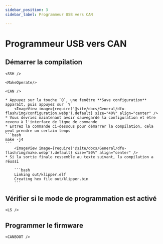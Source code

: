 ```yaml
---
sidebar_position: 3
sidebar_label: Programmeur USB vers CAN

---
```




# Programmeur USB vers CAN

## Démarrer la compilation

    <SSH />

    <MakeOperate/>

    <CAN />

    * Appuyez sur la touche `Q`, une fenêtre **Save configuration** apparaît, puis appuyez sur `Y`
        <ImageView image={require('@site/docs/General/dfu-flash/img/configuration.webp').default} size="40%" align="center" />
    * Vous devriez maintenant avoir sauvegardé la configuration et être revenu à l'interface de ligne de commande
    * Entrez la commande ci-dessous pour démarrer la compilation, cela peut prendre un certain temps
    ```bash
    make -j4
    ```
        <ImageView image={require('@site/docs/General/dfu-flash/img/make.webp').default} size="50%" align="center" />
    * Si la sortie finale ressemble au texte suivant, la compilation a réussi

        ```bash
        Linking out/klipper.elf
        Creating hex file out/klipper.bin
        ```

## Vérifier si le mode de programmation est activé

    <LS />

## Programmer le firmware


    <CANBOOT />
